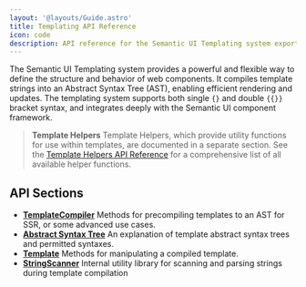 ```yaml
---
layout: '@layouts/Guide.astro'
title: Templating API Reference
icon: code
description: API reference for the Semantic UI Templating system exports
---
```


The Semantic UI Templating system provides a powerful and flexible way to define the structure and behavior of web components. It compiles template strings into an Abstract Syntax Tree (AST), enabling efficient rendering and updates. The templating system supports both single `{}` and double `{{}}` bracket syntax, and integrates deeply with the Semantic UI component framework.

> **Template Helpers** Template Helpers, which provide utility functions for use within templates, are documented in a separate section. See the [Template Helpers API Reference](/api/helpers) for a comprehensive list of all available helper functions.

## API Sections

* **[TemplateCompiler](/api/templating/template-compiler)** Methods for precompiling templates to an AST for SSR, or some advanced use cases.
* **[Abstract Syntax Tree](/api/templating/ast)** An explanation of template abstract syntax trees and permitted syntaxes.
* **[Template](/api/templating/template)** Methods for manipulating a compiled template.
* **[StringScanner](/api/templating/string-scanner)** Internal utility library for scanning and parsing strings during template compilation
